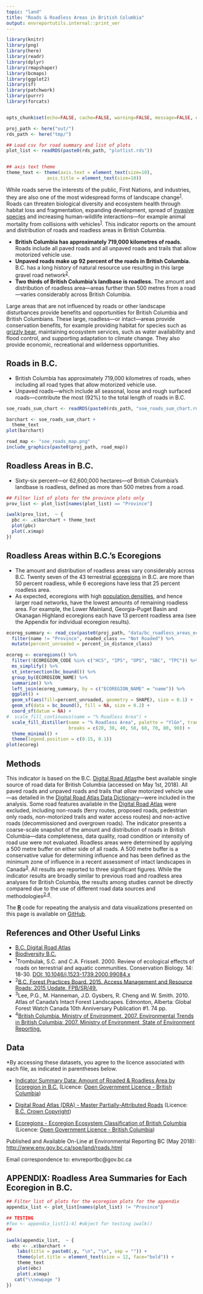 ```yaml
---
topic: "land"
title: "Roads & Roadless Areas in British Columbia"
output: envreportutils.internal::print_ver
---
```


<!--
Copyright 2018 Province of British Columbia

Licensed under the Apache License, Version 2.0 (the "License");
you may not use this file except in compliance with the License.
You may obtain a copy of the License at

http://www.apache.org/licenses/LICENSE-2.0

Unless required by applicable law or agreed to in writing, software distributed under the License is distributed on an "AS IS" BASIS,
WITHOUT WARRANTIES OR CONDITIONS OF ANY KIND, either express or implied.
See the License for the specific language governing permissions and limitations under the License.
-->


```r
library(knitr)
library(png)
library(here)
library(readr)
library(dplyr)
library(rmapshaper)
library(bcmaps)
library(ggplot2)
library(sf)
library(patchwork)
library(purrr)
library(forcats)


opts_chunk$set(echo=FALSE, cache=FALSE, warning=FALSE, message=FALSE, error=FALSE)

proj_path <- here("out/")
rds_path <- here("tmp/")

## Load csv for road summary and list of plots
plot_list <- readRDS(paste0(rds_path, "plotlist.rds"))


## axis text theme
theme_text <- theme(axis.text = element_text(size=10),
               axis.title = element_text(size=10))

```

While roads serve the interests of the public, First Nations, and
industries, they are also one of the most widespread forms of landscape
change^[1](#fn1)^. Roads can threaten biological diversity and ecosystem
health through habitat loss and fragmentation, expanding development,
spread of [invasive
species](http://www.env.gov.bc.ca/soe/indicators/plants-and-animals/invasive-species.html)
and increasing human-wildlife interactions—for example animal mortality
from collisions with vehicles^[1](#fn1)^. This indicator reports on the
amount and distribution of roads and roadless areas in British Columbia.

-   **British Columbia has approximately 719,000 kilometres of roads.**
    Roads include all paved roads and all unpaved roads and trails that allow motorized vehicle use.
-   **Unpaved roads make up 92 percent of the roads in British
    Columbia.** B.C. has a long history of natural resource use
    resulting in this large gravel road network^[2](#fn2)^.
-   **Two thirds of British Columbia's landbase is roadless.** The
    amount and distribution of roadless area&mdash;areas further than 500
    metres from a road&mdash;varies considerably across British Columbia.

Large areas that are not influenced by roads or other landscape
disturbances provide benefits and opportunities for British Columbia and
British Columbians. These large, roadless&mdash;or intact&mdash;areas provide
conservation benefits, for example providing habitat for species such as
[grizzly
bear](http://www.env.gov.bc.ca/soe/indicators/plants-and-animals/grizzly-bears.html),
maintaining ecosystem services, such as water availability and flood
control, and supporting adaptation to climate change. They also provide
economic, recreational and wilderness opportunities.


\begin{center}
\fbox{
  \begin{minipage}[c]{14cm}
  
   \begingroup\centering{\textbf{B.C. Digital Road Atlas}}
   
     \endgroup
     
    \vspace{1mm}
    
    \text{The Digital Road Atlas is the best available single source of road data for the Province of B.C.}
    
       \vspace{2mm}
    
    \text{The B.C. Government is working toward updating and integrating all resource roads into this}
    \text{this single comprehensive database.}
    
       \vspace{2mm}
    
    \href{https://www2.gov.bc.ca/gov/content?id=21FFEC94B0AD40818D2D2AF06D522714}{Explore the B.C. Digital Road Atlas to learn more about roads in B.C.}
    
  \end{minipage}
}
\end{center}

\newpage


## Roads in B.C.

-   British Columbia has approximately 719,000 kilometres of roads, when including all
    road types that allow motorized vehicle use.
-   Unpaved roads&mdash;which include all seasonal, loose and rough surfaced roads&mdash;contribute the most (92%) to the total length of roads in B.C.

```r

soe_roads_sum_chart <- readRDS(paste0(rds_path, "soe_roads_sum_chart.rds"))

barchart <- soe_roads_sum_chart +
  theme_text
plot(barchart)
```

```r

road_map <- "soe_roads_map.png"
include_graphics(paste0(proj_path, road_map))
```

\newpage

## Roadless Areas in B.C.

-   Sixty-six percent&mdash;or 62,600,000 hectares&mdash;of British Columbia's
    landbase is roadless, defined as more than 500 metres from a road.
    
```r

## Filter list of plots for the province plots only
prov_list <- plot_list[names(plot_list) == "Province"]

iwalk(prov_list,  ~ {
  pbc <- .x$barchart + theme_text
  plot(pbc)
  plot(.x$map)
})

```

\newpage

## Roadless Areas within B.C.'s Ecoregions

-   The amount and distribution of roadless areas vary considerably
    across B.C. Twenty seven of the 43 terrestrial
    [ecoregions](https://www2.gov.bc.ca/gov/content?id=80F98E32A7FC45B2AC8F838041CB98A9)
    in B.C. are more than 50 percent roadless, while 6 ecoregions have
    less that 25 percent roadless area.
-   As expected, ecoregions with high [population
    densities](http://www.env.gov.bc.ca/soe/indicators/sustainability/bc-population.html),
    and hence larger road networks, have the lowest amounts of remaining
    roadless area. For example, the Lower Mainland, Georgia-Puget Basin
    and Okanagan Highland ecoregions each have 13 percent roadless
    area (see the Appendix for individual ecoregion results).

\vspace{30pt}

```r
ecoreg_summary <- read_csv(paste0(proj_path, "data/bc_roadless_areas_ecoreg_summary.csv")) %>% 
  filter(name != "Province", roaded_class == "Not Roaded") %>% 
  mutate(percent_unroaded = percent_in_distance_class)

ecoreg <- ecoregions() %>% 
  filter(!ECOREGION_CODE %in% c("HCS", "IPS", "OPS", "SBC", "TPC")) %>% 
  ms_simplify() %>% 
  st_intersection(bc_bound()) %>% 
  group_by(ECOREGION_NAME) %>% 
  summarize() %>% 
  left_join(ecoreg_summary, by = c("ECOREGION_NAME" = "name")) %>% 
  ggplot() +
  geom_sf(aes(fill=percent_unroaded, geometry = SHAPE), size = 0.1) +
  geom_sf(data = bc_bound(), fill = NA, size = 0.2) +
  coord_sf(datum = NA) +
#  scale_fill_continuous(name = "% Roadless Area") +
  scale_fill_distiller(name = "% Roadless Area", palette = "YlGn", trans = "reverse",
                       breaks = c(20, 30, 40, 50, 60, 70, 80, 90)) +
  theme_minimal() +
  theme(legend.position = c(0.15, 0.1))
plot(ecoreg)

```

\newpage

## Methods

This indicator is based on the B.C. [Digital Road Atlas](https://catalogue.data.gov.bc.ca/dataset/bb060417-b6e6-4548-b837-f9060d94743e)the best available single source of road data for British Columbia (accessed on May 1st, 2018). All paved roads and unpaved roads and trails that *allow* motorized vehicle use&mdash;as detailed in the [Digital Road Atlas Data Dictionary](https://catalogue.data.gov.bc.ca/dataset/bb060417-b6e6-4548-b837-f9060d94743e)&mdash;were included in the analysis. Some road features available in the [Digital Road Atlas](https://catalogue.data.gov.bc.ca/dataset/bb060417-b6e6-4548-b837-f9060d94743e) were excluded, including non-roads (ferry routes, proposed roads, pedestrian only roads, non-motorized trails and water access routes) and non-active roads (decommissioned and overgrown roads). The indicator presents a coarse-scale snapshot of the amount and distribution of roads in British Columbia&mdash;data completeness, data quality, road condition or intensity of road use were not evaluated. Roadless areas were determined by applying a 500 metre buffer on either side of all roads. A 500 metre buffer is a conservative value for determining influence and has been defined as the minimum zone of influence in a recent assessment of intact landscapes in Canada^[3](#fn3)^. All results are reported to three significant figures. While the indicator results are broadly similar to previous road and roadless area analyses for British Columbia, the results among studies cannot be directly compared due to the use of different road data sources and methodologies^[2,4](#fn4)^.

The [**R**](http://www.r-project.org) code for repeating the analysis and data visualizations presented on this page is available on [GitHub](https://github.com/bcgov/roadless-areas-indicator).

## References and Other Useful Links

-   [B.C. Digital Road Atlas](https://www2.gov.bc.ca/gov/content?id=21FFEC94B0AD40818D2D2AF06D522714)
-   [Biodiversity B.C.](http://www.biodiversitybc.org/EN/main/26.html)
-   ^1^Trombulak, S.C. and C.A. Frissell. 2000. Review of ecological
    effects of roads on terrestrial and aquatic communities.
    Conservation Biology. 14: 18-30. [DOI:
    10.1046/j.1523-1739.2000.99084.x](http://onlinelibrary.wiley.com/doi/10.1046/j.1523-1739.2000.99084.x/full)
-   ^2^[B.C. Forest Practices Board. 2015. Access Management and
    Resource Roads: 2015 Update.
    FPB/SR/49.](https://www.bcfpb.ca/reports-publications/reports/access-management-and-resource-roads-2015-update)
-  ^3^Lee, P.G., M. Hanneman, J.D. Gysbers, R. Cheng and W.
    Smith. 2010. Atlas of Canada’s Intact Forest Landscapes. Edmonton,
    Alberta: Global Forest Watch Canada 10th Anniversary Publication
    \#1. 74 pp.
-   ^4^[British Columbia. Ministry of Environment. 2007. Environmental
    Trends in British Columbia: 2007. Ministry of Environment, State of
    Environment
    Reporting.](https://www2.gov.bc.ca/gov/content?id=07DD1DCE7F784EFEBA5A26C32CB1646D)

## Data

\*By accessing these datasets, you agree to the licence associated with each file, as indicated in parentheses below.

-   [Indicator Summary Data: Amount of Roaded & Roadless Area by Ecoregion in B.C.](https://catalogue.data.gov.bc.ca/dataset/42f52a87-e0a3-4dfa-8a0a-7c0aba69167d) (Licence: [Open Government Licence - British Columbia](http://www2.gov.bc.ca/gov/content?id=A519A56BC2BF44E4A008B33FCF527F61))

-   [Digital Road Atlas (DRA) - Master Partially-Attributed Roads](https://catalogue.data.gov.bc.ca/dataset/bb060417-b6e6-4548-b837-f9060d94743e) (Licence: [B.C. Crown Copyright](https://www2.gov.bc.ca/gov/content?id=1AAACC9C65754E4D89A118B875E0FBDA))
-   [Ecoregions - Ecoregion Ecosystem Classification of British
    Columbia](https://catalogue.data.gov.bc.ca/dataset/d00389e0-66da-4895-bd56-39a0dd64aa78) (Licence: [Open Government Licence - British Columbia](http://www2.gov.bc.ca/gov/content?id=A519A56BC2BF44E4A008B33FCF527F61))

Published and Available On-Line at Environmental Reporting BC (May 2018):
[http://www.env.gov.bc.ca/soe/land/roads.html](http://www.env.gov.bc.ca/soe/land/roads.html)

Email correspondence to: envreportbc@gov.bc.ca

\newpage

## APPENDIX: Roadless Area Summaries for Each Ecoregion in B.C.

\vspace{20pt}

```r

## Filter list of plots for the ecoregion plots for the appendix
appendix_list <- plot_list[names(plot_list) != "Province"]

## TESTING
#foo <- appendix_list[1:4] #object for testing iwalk()
##

iwalk(appendix_list,  ~ {
  ebc <- .x$barchart + 
    labs(title = paste0(.y, "\n", "\n", sep = "")) +
    theme(plot.title = element_text(size = 12, face="bold")) +
    theme_text
    plot(ebc)
    plot(.x$map)
   cat("\\newpage ")
})


```


